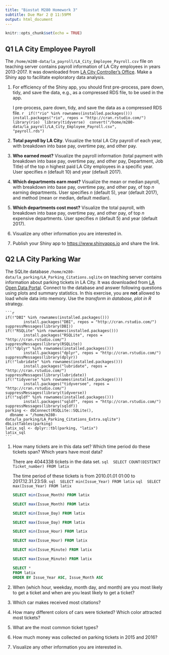 ```yaml
---
title: "Biostat M280 Homework 3"
subtitle: Due Mar 2 @ 11:59PM
output: html_document
---
```


```r
knitr::opts_chunk$set(echo = TRUE)
```

## Q1 LA City Employee Payroll

The `/home/m280-data/la_payroll/LA_City_Employee_Payroll.csv` file on teaching server contains payroll information of LA City employees in years 2013-2017. It was downloaded from [LA City Controller's Office](https://controllerdata.lacity.org/Payroll/City-Employee-Payroll/pazn-qyym). Make a Shiny app to facilitate exploratory data analysis. 

1. For efficiency of the Shiny app, you should first pre-process, pare down, tidy, and save the data, e.g., as a compressed RDS file, to be used in the app.

    I pre-process, pare down, tidy, and save the data as a compressed RDS file. 
    ```r
    if(!"rio" %in% rownames(installed.packages()))
            install.packages("rio", repos = "http://cran.rstudio.com/")
    library(rio)
    library(tidyverse)
    convert("/home/m280-data/la_payroll/LA_City_Employee_Payroll.csv",
            "payroll.rds")
    ```


2. **Total payroll by LA City**. Visualize the total LA City payroll of each year, with breakdown into base pay, overtime pay, and other pay.

3. **Who earned most?** Visualize the payroll information (total payment with breakdown into base pay, overtime pay, and other pay, Department, Job Title) of the top $n$ highest paid LA City employees in a specific year. User specifies $n$ (default 10) and year (default 2017).

4. **Which departments earn most?** Visualize the mean or median payroll, with breakdown into base pay, overtime pay, and other pay, of top $n$ earning departments. User specifies $n$ (default 5), year (default 2017), and method (mean or median, default median).

5. **Which departments cost most?** Visualize the total payroll, with breakdown into base pay, overtime pay, and other pay, of top $n$ expensive departments. User specifies $n$ (default 5) and year (default 2017).

6. Visualize any other information you are interested in.

7. Publish your Shiny app to <https://www.shinyapps.io> and share the link.

## Q2 LA City Parking War

The SQLite database `/home/m280-data/la_parking/LA_Parking_Citations.sqlite` on teaching server contains information about parking tickets in LA City. It was downloaded from [LA Open Data Portal](https://data.lacity.org/A-Well-Run-City/Parking-Citations/wjz9-h9np). Connect to the database and answer following questions using plots and summary statistics. In this exercise, you are **not** allowed to load whole data into memory. Use the _transform in database, plot in R_ strategy.

    ```r
    if(!"DBI" %in% rownames(installed.packages()))
            install.packages("DBI", repos = "http://cran.rstudio.com/")
    suppressMessages(library(DBI))
    if(!"RSQLite" %in% rownames(installed.packages()))
            install.packages("RSQLite", repos = "http://cran.rstudio.com/")
    suppressMessages(library(RSQLite))
    if(!"dplyr" %in% rownames(installed.packages()))
            install.packages("dplyr", repos = "http://cran.rstudio.com/")
    suppressMessages(library(dplyr))
    if(!"lubridate" %in% rownames(installed.packages()))
            install.packages("lubridate", repos = "http://cran.rstudio.com/")
    suppressMessages(library(lubridate))
    if(!"tidyverse" %in% rownames(installed.packages()))
            install.packages("tidyversee", repos = "http://cran.rstudio.com/")
    suppressMessages(library(tidyverse))
    if(!"sqldf" %in% rownames(installed.packages()))
            install.packages("sqldf", repos = "http://cran.rstudio.com/")
    suppressMessages(library(sqldf))
    parking <- dbConnect(RSQLite::SQLite(), 
      dbname = "/home/m280-data/la_parking/LA_Parking_Citations_Extra.sqlite")
    dbListTables(parking)
    latix_sql <- dplyr::tbl(parking, "latix")
    latix_sql
    ```

1. How many tickets are in this data set? Which time period do these tickets span? Which years have most data?

    There are 4044338	tickets in the data set. 
    ```sql
    SELECT COUNT(DISTINCT Ticket_number) FROM latix
    ```
    
    The time period of these tickets is from 2010.01.01 01:00 to 2017.12.31.23:59. 
    ```sql
    SELECT min(Issue_Year) FROM latix
    ```
    ```sql
    SELECT max(Issue_Year) FROM latix
    ```
    
    ```sql
    SELECT min(Issue_Month) FROM latix
    ```
    ```sql
    SELECT max(Issue_Month) FROM latix
    ```
    
    ```sql
    SELECT min(Issue_Day) FROM latix
    ```
    ```sql
    SELECT max(Issue_Day) FROM latix
    ```
    
    ```sql
    SELECT min(Issue_Hour) FROM latix
    ```
    ```sql
    SELECT max(Issue_Hour) FROM latix
    ```
    
    ```sql
    SELECT min(Issue_Minute) FROM latix
    ```
    ```sql
    SELECT max(Issue_Minute) FROM latix
    ```
    
    ```sql
    SELECT *
    FROM latix
    ORDER BY Issue_Year ASC, Issue_Month ASC
    ```
2. When (which hour, weekday, month day, and month) are you most likely to get a ticket and when are you least likely to get a ticket?

3. Which car makes received most citations?

4. How many different colors of cars were ticketed? Which color attracted most tickets?

5. What are the most common ticket types?

6. How much money was collected on parking tickets in 2015 and 2016?

7. Visualize any other information you are interested in.